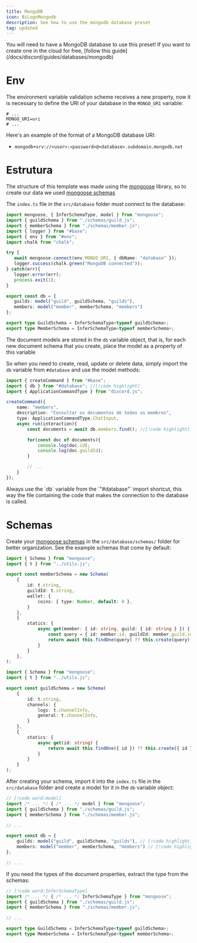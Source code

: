 ```yaml
---
title: MongoDB
icon: BiLogoMongodb
description: See how to use the mongodb database preset
tag: updated
---
```


<Callout type="info">
    You will need to have a MongoDB database to use this preset!
    If you want to create one in the cloud for free, [follow this guide](/docs/discord/guides/databases/mongodb)
</Callout>

# Env

The environment variable validation scheme receives a new property, now it is necessary to define the URI of your database in the `MONGO_URI` variable:

```properties title=".env"
# ...
MONGO_URI=uri
# ... 
```

Here's an example of the format of a MongoDB database URI:
- `mongodb+srv://<user>:<password>@<database>.subdomain.mongodb.net`

# Estrutura

The structure of this template was made using the [mongoose](https://mongoosejs.com/) library, so to create our data we used [mongoose schemas](https://mongoosejs.com/docs/guide.html#definition)

The `index.ts` file in the `src/database` folder must connect to the database:

```ts title="src/database/index.ts"
import mongoose, { InferSchemaType, model } from "mongoose";
import { guildSchema } from "./schemas/guild.js";
import { memberSchema } from "./schemas/member.js";
import { logger } from "#base";
import { env } from "#env";
import chalk from "chalk";

try {
   await mongoose.connect(env.MONGO_URI, { dbName: "database" });
   logger.success(chalk.green("MongoDB connected"));
} catch(err){
   logger.error(err);
   process.exit(1);
}

export const db = {
   guilds: model("guild", guildSchema, "guilds"),
   members: model("member", memberSchema, "members")
};

export type GuildSchema = InferSchemaType<typeof guildSchema>;
export type MemberSchema = InferSchemaType<typeof memberSchema>;
```

The document models are stored in the `db` variable object, that is, for each new document schema that you create, place the model as a property of this variable

So when you need to create, read, update or delete data, simply import the `db` variable from `#database` and use the model methods:

```ts title="src/discord/commands/members.ts"
import { createCommand } from "#base";
import { db } from "#database"; //[!code highlight]
import { ApplicationCommandType } from "discord.js";

createCommand({
    name: "members",
    description: "Consultar os documentos de todos os membros",
    type: ApplicationCommandType.ChatInput,
    async run(interaction){
        const documents = await db.members.find(); //[!code highlight]

        for(const doc of documents){
            console.log(doc.id);
            console.log(doc.guildId);
        }

        // ...
    }
});
```
<Callout type="warn">
    Always use the `db` variable from the `"#database"` import shortcut, this way the file containing the code that makes the connection to the database is called.
</Callout>

# Schemas

Create your [mongoose schemas](https://mongoosejs.com/docs/guide.html#definition) in the `src/database/schemas/` folder for better organization. See the example schemas that come by default:

```ts title="src/database/schemas/member.ts" tab="Schema do modelo de membros"
import { Schema } from "mongoose";
import { t } from "../utils.js";

export const memberSchema = new Schema(
    {
        id: t.string,
        guildId: t.string,
        wallet: {
            coins: { type: Number, default: 0 },
        }
    },
    {
        statics: {
            async get(member: { id: string, guild: { id: string } }) {
                const query = { id: member.id, guildId: member.guild.id };
                return await this.findOne(query) ?? this.create(query);
            }
        }
    },
);
```
```ts title="src/database/schemas/guild.ts" tab="Schema do modelo de guildas"
import { Schema } from "mongoose";
import { t } from "../utils.js";

export const guildSchema = new Schema(
    {
        id: t.string,
        channels: {
            logs: t.channelInfo,
            general: t.channelInfo,
        }
    },
    {
        statics: {
            async get(id: string) {
                return await this.findOne({ id }) ?? this.create({ id });
            }
        }
    }
);
```

After creating your schema, import it into the `index.ts` file in the `src/database` folder and create a model for it in the `db` variable object:

```ts title="src/database/index.ts"
// [!code word:model]
import /* ... */ { /* ... */ model } from "mongoose";
import { guildSchema } from "./schemas/guild.js";
import { memberSchema } from "./schemas/member.js";

// ...

export const db = {
    guilds: model("guild", guildSchema, "guilds"), // [!code highlight]
    members: model("member", memberSchema, "members") // [!code highlight]
};

// ...
```

If you need the types of the document properties, extract the type from the schemas:

```ts title="src/database/index.ts"
// [!code word:InferSchemaType]
import /* ... */ { /* ... */ InferSchemaType } from "mongoose";
import { guildSchema } from "./schemas/guild.js";
import { memberSchema } from "./schemas/member.js";

// ...

export type GuildSchema = InferSchemaType<typeof guildSchema>;
export type MemberSchema = InferSchemaType<typeof memberSchema>;
```